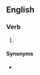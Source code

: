 ==English==
{{wikipedia}}

===Verb===
{{head|en|verb form}}

# {{present participle of|blag|lang=en|nocat=1}}

====Synonyms====
* {{l|en|pretexting}}